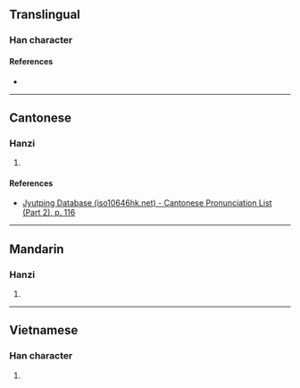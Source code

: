 {{character info/new}}
==Translingual==

===Han character===
{{Han char|rn=64|rad=手|as=09|sn=12|four=58060|canj=QTCW|ids=⿰扌酋}}

====References====
* {{Han ref|kx=0440.250|dkj=12318|dj=0791.220|hdz=31921.030|uh=63C2|ud=25538|bh=D96A|bd=55658}}

----

==Cantonese==

===Hanzi===
{{yue-hanzi|jyut=[[zau1]]|y=jau1}}

# {{rfdef|yue|sort=手09}}

====References====
* [http://www.iso10646hk.net/jp/document/download.jsp Jyutping Database (iso10646hk.net) - Cantonese Pronunciation List (Part 2), p. 116]

----

==Mandarin==

===Hanzi===
{{cmn-hanzi|pin=[[jiū]] ([[jiu1]])|wg=chiu<sup>1</sup>}}

# {{rfdef|cmn|sort=手09}}

----

==Vietnamese==

===Han character===
{{vi-hantu|rs=手09|dùa}}

# {{rfdef|vi|sort=手09}}